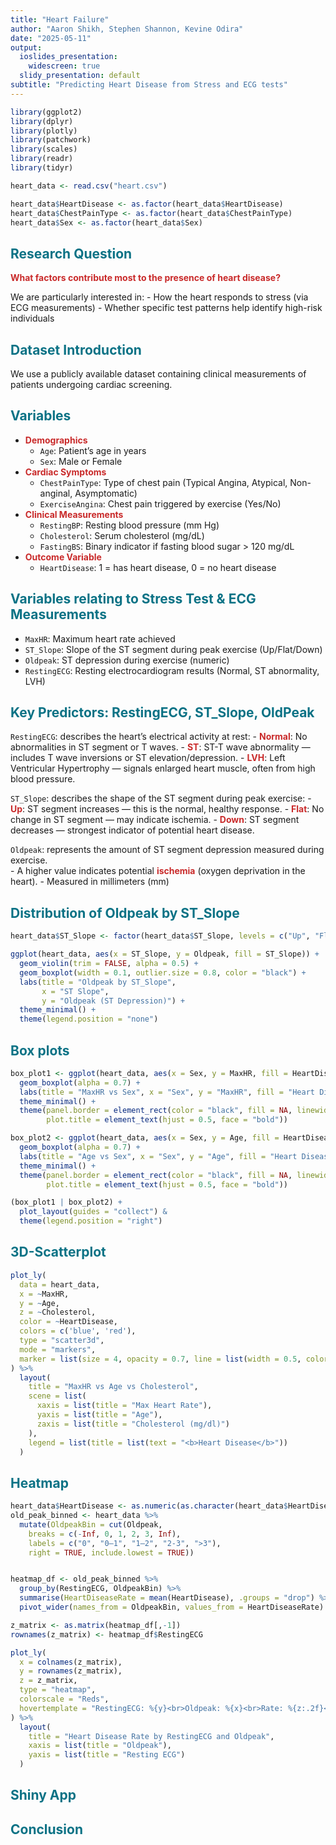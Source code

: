 ```yaml
---
title: "Heart Failure"
author: "Aaron Shikh, Stephen Shannon, Kevine Odira"
date: "2025-05-11"
output:
  ioslides_presentation:
    widescreen: true
  slidy_presentation: default
subtitle: "Predicting Heart Disease from Stress and ECG tests"
---
```


<style>
.remark-slide-content {
  background-color: #f7fcfc;
  color: #222;
  font-family: "Helvetica", "Arial", sans-serif;
  padding: 30px;
}

h1, h2 {
  color: #0b7285;
}

.title-slide h1 {
  color: #1864ab;
}

strong {
  color: #c92a2a;
}


</style>


```r
library(ggplot2)
library(dplyr)
library(plotly)
library(patchwork)
library(scales)
library(readr)
library(tidyr)

heart_data <- read.csv("heart.csv")

heart_data$HeartDisease <- as.factor(heart_data$HeartDisease)
heart_data$ChestPainType <- as.factor(heart_data$ChestPainType)
heart_data$Sex <- as.factor(heart_data$Sex)
```


## Research Question

**What factors contribute most to the presence of heart disease?**

We are particularly interested in:
- How the heart responds to stress (via ECG measurements)
- Whether specific test patterns help identify high-risk individuals



## Dataset Introduction

We use a publicly available dataset containing clinical measurements of patients undergoing cardiac screening.


## Variables
- **Demographics**
  - `Age`: Patient's age in years
  - `Sex`: Male or Female

- **Cardiac Symptoms**
  - `ChestPainType`: Type of chest pain (Typical Angina, Atypical, Non-anginal, Asymptomatic)
  - `ExerciseAngina`: Chest pain triggered by exercise (Yes/No)

- **Clinical Measurements**
  - `RestingBP`: Resting blood pressure (mm Hg)
  - `Cholesterol`: Serum cholesterol (mg/dL)
  - `FastingBS`: Binary indicator if fasting blood sugar > 120 mg/dL
  
- **Outcome Variable**
  - `HeartDisease`: 1 = has heart disease, 0 = no heart disease

## Variables relating to Stress Test & ECG Measurements
  - `MaxHR`: Maximum heart rate achieved
  - `ST_Slope`: Slope of the ST segment during peak exercise (Up/Flat/Down)
  - `Oldpeak`: ST depression during exercise (numeric)
  - `RestingECG`: Resting electrocardiogram results (Normal, ST abnormality, LVH)



## Key Predictors: RestingECG, ST_Slope, OldPeak

`RestingECG`: describes the heart's electrical activity at rest:
  - **Normal**: No abnormalities in ST segment or T waves.
  - **ST**: ST-T wave abnormality — includes T wave inversions or ST elevation/depression.
  - **LVH**: Left Ventricular Hypertrophy — signals enlarged heart muscle, often from high blood pressure.

`ST_Slope`: describes the shape of the ST segment during peak exercise:
  - **Up**: ST segment increases — this is the normal, healthy response.
  - **Flat**: No change in ST segment — may indicate ischemia.
  - **Down**: ST segment decreases — strongest indicator of potential heart disease.

`Oldpeak`: represents the amount of ST segment depression measured during exercise.  
  - A higher value indicates potential **ischemia** (oxygen deprivation in the heart).
  - Measured in millimeters (mm)



## Distribution of Oldpeak by ST_Slope

```r
heart_data$ST_Slope <- factor(heart_data$ST_Slope, levels = c("Up", "Flat", "Down"))

ggplot(heart_data, aes(x = ST_Slope, y = Oldpeak, fill = ST_Slope)) +
  geom_violin(trim = FALSE, alpha = 0.5) +
  geom_boxplot(width = 0.1, outlier.size = 0.8, color = "black") +
  labs(title = "Oldpeak by ST_Slope",
       x = "ST Slope",
       y = "Oldpeak (ST Depression)") +
  theme_minimal() +
  theme(legend.position = "none")
```

## Box plots

```r
box_plot1 <- ggplot(heart_data, aes(x = Sex, y = MaxHR, fill = HeartDisease)) +
  geom_boxplot(alpha = 0.7) +
  labs(title = "MaxHR vs Sex", x = "Sex", y = "MaxHR", fill = "Heart Disease") +
  theme_minimal() +
  theme(panel.border = element_rect(color = "black", fill = NA, linewidth = 0.7),
        plot.title = element_text(hjust = 0.5, face = "bold"))

box_plot2 <- ggplot(heart_data, aes(x = Sex, y = Age, fill = HeartDisease)) +
  geom_boxplot(alpha = 0.7) +
  labs(title = "Age vs Sex", x = "Sex", y = "Age", fill = "Heart Disease") +
  theme_minimal() +
  theme(panel.border = element_rect(color = "black", fill = NA, linewidth = 0.7),
        plot.title = element_text(hjust = 0.5, face = "bold"))

(box_plot1 | box_plot2) + 
  plot_layout(guides = "collect") & 
  theme(legend.position = "right")


```

## 3D-Scatterplot

```r
plot_ly(
  data = heart_data,
  x = ~MaxHR,
  y = ~Age,
  z = ~Cholesterol,
  color = ~HeartDisease,
  colors = c('blue', 'red'),
  type = "scatter3d",
  mode = "markers",
  marker = list(size = 4, opacity = 0.7, line = list(width = 0.5, color = 'gray'))
) %>%
  layout(
    title = "MaxHR vs Age vs Cholesterol",
    scene = list(
      xaxis = list(title = "Max Heart Rate"),
      yaxis = list(title = "Age"),
      zaxis = list(title = "Cholesterol (mg/dl)")
    ),
    legend = list(title = list(text = "<b>Heart Disease</b>"))
  )
```

## Heatmap

```r
heart_data$HeartDisease <- as.numeric(as.character(heart_data$HeartDisease))
old_peak_binned <- heart_data %>%
  mutate(OldpeakBin = cut(Oldpeak,
    breaks = c(-Inf, 0, 1, 2, 3, Inf),
    labels = c("0", "0–1", "1–2", "2-3", ">3"),
    right = TRUE, include.lowest = TRUE))


heatmap_df <- old_peak_binned %>%
  group_by(RestingECG, OldpeakBin) %>%
  summarise(HeartDiseaseRate = mean(HeartDisease), .groups = "drop") %>%
  pivot_wider(names_from = OldpeakBin, values_from = HeartDiseaseRate)

z_matrix <- as.matrix(heatmap_df[,-1])
rownames(z_matrix) <- heatmap_df$RestingECG

plot_ly(
  x = colnames(z_matrix),
  y = rownames(z_matrix),
  z = z_matrix,
  type = "heatmap",
  colorscale = "Reds",
  hovertemplate = "RestingECG: %{y}<br>Oldpeak: %{x}<br>Rate: %{z:.2f}<extra></extra>"
) %>%
  layout(
    title = "Heart Disease Rate by RestingECG and Oldpeak",
    xaxis = list(title = "Oldpeak"),
    yaxis = list(title = "Resting ECG")
  )

```

## Shiny App



## Conclusion




